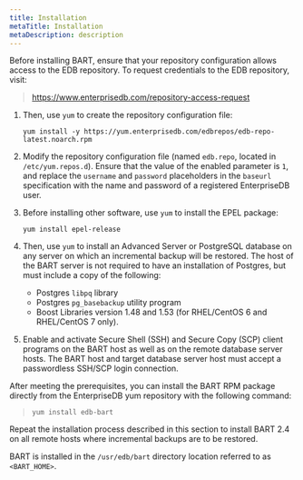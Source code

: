 ```yaml
---
title: Installation
metaTitle: Installation
metaDescription: description
---
```


Before installing BART, ensure that your repository configuration allows
access to the EDB repository. To request credentials to the EDB
repository, visit:

> <https://www.enterprisedb.com/repository-access-request>

1.  Then, use `yum` to create the repository configuration file:
    
    `yum install -y
    https://yum.enterprisedb.com/edbrepos/edb-repo-latest.noarch.rpm`

2.  Modify the repository configuration file (named `edb.repo`, located
    in `/etc/yum.repos.d`). Ensure that the value of the enabled
    parameter is `1`, and replace the `username` and `password`
    placeholders in the `baseurl` specification with the name and
    password of a registered EnterpriseDB user.

3.  Before installing other software, use `yum` to install the EPEL
    package:
    
    `yum install epel-release`

4.  Then, use `yum` to install an Advanced Server or PostgreSQL database
    on any server on which an incremental backup will be restored. The
    host of the BART server is not required to have an installation of
    Postgres, but must include a copy of the following:
    
      - Postgres `libpq` library
      - Postgres `pg_basebackup` utility program
      - Boost Libraries version 1.48 and 1.53 (for RHEL/CentOS 6 and
        RHEL/CentOS 7 only).

5.  Enable and activate Secure Shell (SSH) and Secure Copy (SCP) client
    programs on the BART host as well as on the remote database server
    hosts. The BART host and target database server host must accept a
    passwordless SSH/SCP login connection.

After meeting the prerequisites, you can install the BART RPM package
directly from the EnterpriseDB yum repository with the following
command:

> `yum install edb-bart`

Repeat the installation process described in this section to install
BART 2.4 on all remote hosts where incremental backups are to be
restored.

BART is installed in the `/usr/edb/bart` directory location referred to
as `<BART_HOME>`.

